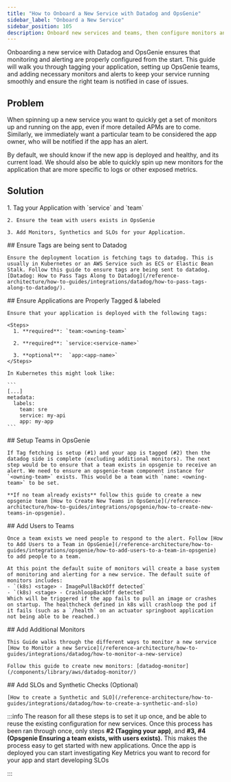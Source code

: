 ```yaml
---
title: "How to Onboard a New Service with Datadog and OpsGenie"
sidebar_label: "Onboard a New Service"
sidebar_position: 105
description: Onboard new services and teams, then configure monitors and alerts
---
```


<Intro>
Onboarding a new service with Datadog and OpsGenie ensures that monitoring and alerting are properly configured from the start. This guide will walk you through tagging your application, setting up OpsGenie teams, and adding necessary monitors and alerts to keep your service running smoothly and ensure the right team is notified in case of issues.
</Intro>

## Problem

When spinning up a new service you want to quickly get a set of monitors up and running on the app, even if more detailed APMs are to come. Similarly, we immediately want a particular team to be considered the app owner, who will be notified if the app has an alert.

By default, we should know if the new app is deployed and healthy, and its current load. We should also be able to quickly spin up new monitors for the application that are more specific to logs or other exposed metrics.

## Solution

<KeyPoints title="Overview">
    1. Tag your Application with `service` and `team`

    2. Ensure the team with users exists in OpsGenie

    3. Add Monitors, Synthetics and SLOs for your Application.
</KeyPoints>


<Steps>
  <Step>
    ## <StepNumber/> Ensure Tags are being sent to Datadog

    Ensure the deployment location is fetching tags to datadog. This is usually in Kubernetes or an AWS Service such as ECS or Elastic Bean Stalk. Follow this guide to ensure tags are being sent to datadog. [Datadog: How to Pass Tags Along to Datadog](/reference-architecture/how-to-guides/integrations/datadog/how-to-pass-tags-along-to-datadog/).
  </Step>

  <Step>
    ## <StepNumber/> Ensure Applications are Properly Tagged & labeled

    Ensure that your application is deployed with the following tags:

    <Steps>
      1. **required**: `team:<owning-team>`

      2. **required**: `service:<service-name>`

      3. **optional**:  `app:<app-name>`
    </Steps>

    In Kubernetes this might look like:

    ```
    [...]
    metadata:
      labels:
        team: sre
        service: my-api
        app: my-app
    ```
  </Step>

  <Step>
    ## <StepNumber/> Setup Teams in OpsGenie

    If Tag fetching is setup (#1) and your app is tagged (#2) then the datadog side is complete (excluding additional monitors). The next step would be to ensure that a team exists in opsgenie to receive an alert. We need to ensure an opsgenie-team component instance for `<owning-team>` exists. This would be a team with `name: <owning-team>` to be set.

    **If no team already exists** follow this guide to create a new opsgenie team [How to Create New Teams in OpsGenie](/reference-architecture/how-to-guides/integrations/opsgenie/how-to-create-new-teams-in-opsgenie).
  </Step>

  <Step>
    ## <StepNumber/> Add Users to Teams

    Once a team exists we need people to respond to the alert. Follow [How to Add Users to a Team in OpsGenie](/reference-architecture/how-to-guides/integrations/opsgenie/how-to-add-users-to-a-team-in-opsgenie)  to add people to a team.

    At this point the default suite of monitors will create a base system of monitoring and alerting for a new service. The default suite of monitors includes:
    - `(k8s) <stage> - ImagePullBackOff detected`
    - `(k8s) <stage> - CrashloopBackOff detected`
    Which will be triggered if the app fails to pull an image or crashes on startup. The healthcheck defined in k8s will crashloop the pod if it fails (such as a `/health` on an actuator springboot application not being able to be reached.)
  </Step>

  <Step>
    ## <StepNumber/> Add Additional Monitors

    This Guide walks through the different ways to monitor a new service [How to Monitor a new Service](/reference-architecture/how-to-guides/integrations/datadog/how-to-monitor-a-new-service)

    Follow this guide to create new monitors: [datadog-monitor](/components/library/aws/datadog-monitor/)
  </Step>

  <Step>
    ## <StepNumber/> Add SLOs and Synthetic Checks (Optional)

    [How to create a Synthetic and SLO](/reference-architecture/how-to-guides/integrations/datadog/how-to-create-a-synthetic-and-slo)
  </Step>

</Steps>

:::info
The reason for all these steps is to set it up once, and be able to reuse the existing configuration for new services. Once this process has been ran through once, only steps **#2 (Tagging your app)**, and **#3, #4 (Opsgenie Ensuring a team exists, with users exists).** This makes the process easy to get started with new applications. Once the app is deployed you can start investigating Key Metrics you want to record for your app and start developing SLOs

:::


